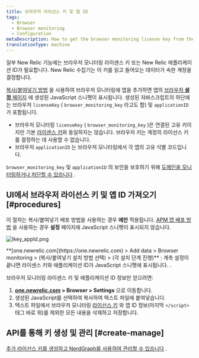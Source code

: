 ```yaml
---
title: 브라우저 라이선스 키 및 앱 ID
tags:
  - Browser
  - Browser monitoring
  - Configuration
metaDescription: How to get the browser monitoring license key from the UI.
translationType: machine
---
```



일부 New Relic 기능에는 브라우저 모니터링 라이센스 키 또는 New Relic 애플리케이션 ID가 필요합니다. New Relic 수집기는 이 키를 읽고 들어오는 데이터가 속한 계정을 결정합니다.

[복사/붙여넣기 방법](/docs/browser/new-relic-browser/installation-configuration/adding-apps-new-relic-browser#copy-paste-app) 을 사용하여 브라우저 모니터링에 앱을 추가하면 앱의 [브라우저 **설정** 페이지](/docs/browser/new-relic-browser/installation-configuration/browser-settings-ui-options-browser-monitoring) 에 생성된 JavaScript 스니펫이 표시됩니다. 생성된 자바스크립트의 하단에는 브라우저 `licenseKey` ( `browser_monitoring_key` 라고도 함) 및 `applicationID` 가 포함됩니다.

* 브라우저 모니터링 `licenseKey` ( `browser_monitoring_key` )은 연결된 고유 키이지만 기본 [라이센스 키](/docs/apis/intro-apis/new-relic-api-keys/#license-key)와 동일하지는 않습니다. 브라우저 키는 계정의 라이선스 키를 결정하는 데 사용할 수 없습니다.
* 브라우저 `applicationID` 는 브라우저 모니터링에서 각 앱의 고유 식별 코드입니다.

`browser_monitoring_key` 및 `applicationID` 의 보안을 보호하기 위해 [도메인을 모니터링하거나 차단할 수 있습니다](/docs/browser/new-relic-browser/installation-configuration/monitor-or-block-specific-domains) .

## UI에서 브라우저 라이선스 키 및 앱 ID 가져오기 [#procedures]

이 절차는 복사/붙여넣기 배포 방법을 사용하는 경우 **에만** 적용됩니다. [APM 앱 배포 방법](/docs/browser/new-relic-browser/installation-configuration/adding-apps-new-relic-browser) 을 사용하는 경우 **설정** 페이지에 JavaScript 스니펫이 표시되지 않습니다.

<img
  title="lkey_appId.png"
  alt="lkey_appId.png"
  src={browserLicenseAppKey}
/>

<figcaption>
  **[one.newrelic.com](https://one.newrelic.com) > Add data > Browser monitoring > (복사/붙여넣기 설치 방법 선택) > (각 설치 단계 진행)** : 계측 설정이 끝나면 라이센스 키와 애플리케이션 ID가 JavaScript 스니펫에 표시됩니다. .
</figcaption>

브라우저 모니터링 라이센스 키 및 애플리케이션 ID 정보만 얻으려면:

1. **[one.newrelic.com](https://one.newrelic.com/all-capabilities) > Browser > Settings** 으로 이동합니다.
2. 생성된 JavaScript를 선택하여 복사하여 텍스트 파일에 붙여넣습니다.
3. 텍스트 파일에서 브라우저 모니터링 [라이선스 키](/docs/apis/intro-apis/new-relic-api-keys/#license-key) 와 앱 ID 정보(마지막 `</script>` 태그 바로 위)를 제외한 모든 내용을 삭제하고 저장합니다.

## API를 통해 키 생성 및 관리 [#create-manage]

[추가 라이선스 키를 생성하고 NerdGraph를 사용하여 관리할 수 있습니다](/docs/apis/nerdgraph/examples/use-nerdgraph-manage-license-keys-personal-api-keys) .